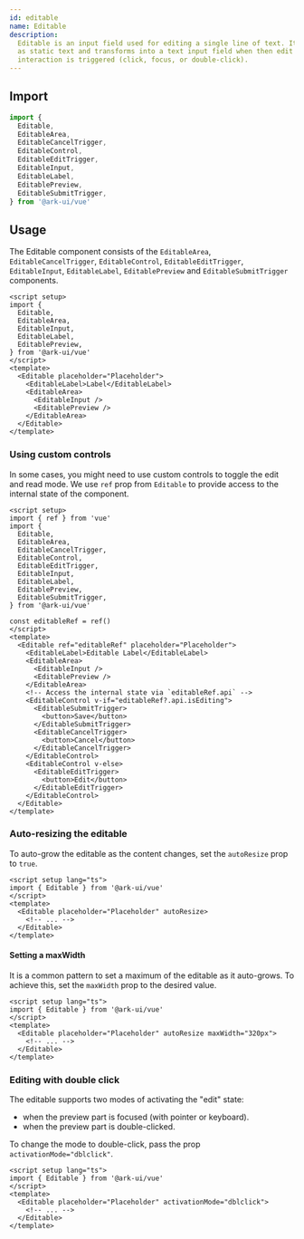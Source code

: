 ```yaml
---
id: editable
name: Editable
description:
  Editable is an input field used for editing a single line of text. It renders
  as static text and transforms into a text input field when then edit
  interaction is triggered (click, focus, or double-click).
---
```


## Import

```ts
import {
  Editable,
  EditableArea,
  EditableCancelTrigger,
  EditableControl,
  EditableEditTrigger,
  EditableInput,
  EditableLabel,
  EditablePreview,
  EditableSubmitTrigger,
} from '@ark-ui/vue'
```

## Usage

The Editable component consists of the `EditableArea`, `EditableCancelTrigger`,
`EditableControl`, `EditableEditTrigger`, `EditableInput`, `EditableLabel`,
`EditablePreview` and `EditableSubmitTrigger` components.

```vue
<script setup>
import {
  Editable,
  EditableArea,
  EditableInput,
  EditableLabel,
  EditablePreview,
} from '@ark-ui/vue'
</script>
<template>
  <Editable placeholder="Placeholder">
    <EditableLabel>Label</EditableLabel>
    <EditableArea>
      <EditableInput />
      <EditablePreview />
    </EditableArea>
  </Editable>
</template>
```

### Using custom controls

In some cases, you might need to use custom controls to toggle the edit and read
mode. We use `ref` prop from `Editable` to provide access to the internal state
of the component.

```vue
<script setup>
import { ref } from 'vue'
import {
  Editable,
  EditableArea,
  EditableCancelTrigger,
  EditableControl,
  EditableEditTrigger,
  EditableInput,
  EditableLabel,
  EditablePreview,
  EditableSubmitTrigger,
} from '@ark-ui/vue'

const editableRef = ref()
</script>
<template>
  <Editable ref="editableRef" placeholder="Placeholder">
    <EditableLabel>Editable Label</EditableLabel>
    <EditableArea>
      <EditableInput />
      <EditablePreview />
    </EditableArea>
    <!-- Access the internal state via `editableRef.api` -->
    <EditableControl v-if="editableRef?.api.isEditing">
      <EditableSubmitTrigger>
        <button>Save</button>
      </EditableSubmitTrigger>
      <EditableCancelTrigger>
        <button>Cancel</button>
      </EditableCancelTrigger>
    </EditableControl>
    <EditableControl v-else>
      <EditableEditTrigger>
        <button>Edit</button>
      </EditableEditTrigger>
    </EditableControl>
  </Editable>
</template>
```

### Auto-resizing the editable

To auto-grow the editable as the content changes, set the `autoResize` prop to
`true`.

```vue
<script setup lang="ts">
import { Editable } from '@ark-ui/vue'
</script>
<template>
  <Editable placeholder="Placeholder" autoResize>
    <!-- ... -->
  </Editable>
</template>
```

#### Setting a maxWidth

It is a common pattern to set a maximum of the editable as it auto-grows. To
achieve this, set the `maxWidth` prop to the desired value.

```vue
<script setup lang="ts">
import { Editable } from '@ark-ui/vue'
</script>
<template>
  <Editable placeholder="Placeholder" autoResize maxWidth="320px">
    <!-- ... -->
  </Editable>
</template>
```

### Editing with double click

The editable supports two modes of activating the "edit" state:

- when the preview part is focused (with pointer or keyboard).
- when the preview part is double-clicked.

To change the mode to double-click, pass the prop `activationMode="dblclick"`.

```vue
<script setup lang="ts">
import { Editable } from '@ark-ui/vue'
</script>
<template>
  <Editable placeholder="Placeholder" activationMode="dblclick">
    <!-- ... -->
  </Editable>
</template>
```
